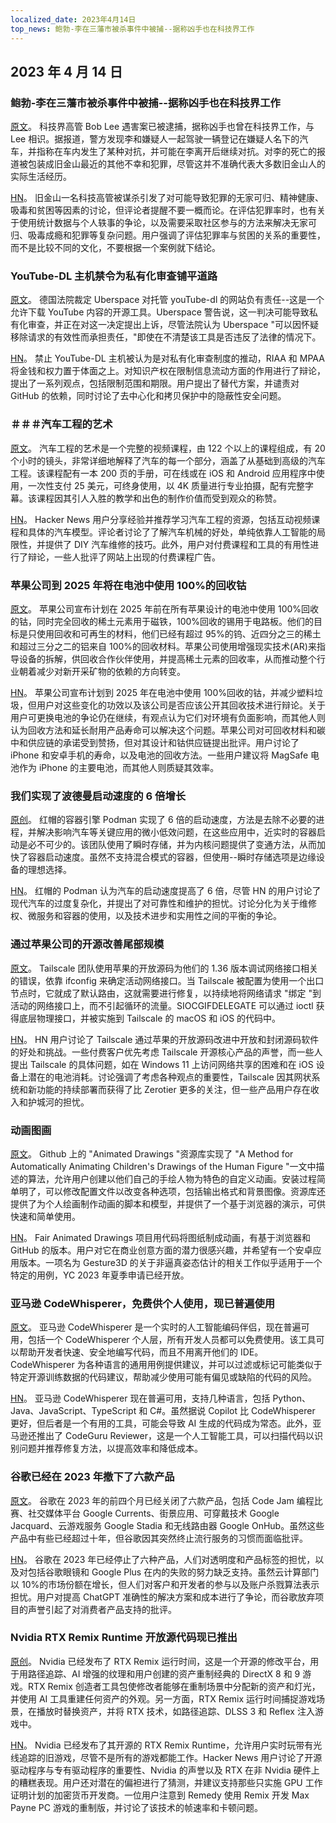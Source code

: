 ```yaml
---
localized_date: 2023年4月14日
top_news: 鲍勃-李在三藩市被杀事件中被捕--据称凶手也在科技界工作
---
```




<CallToAction />

<Steps>

## 2023 年 4 月 14 日

### 鲍勃-李在三藩市被杀事件中被捕--据称凶手也在科技界工作

[原文](https://missionlocal.org/2023/04/bob-lee-killing-arrest-made-san-francisco/)。
科技界高管 Bob Lee 遇害案已被逮捕，据称凶手也曾在科技界工作，与 Lee 相识。据报道，警方发现李和嫌疑人一起驾驶一辆登记在嫌疑人名下的汽车，并指称在车内发生了某种对抗，并可能在李离开后继续对抗。对李的死亡的报道被包装成旧金山最近的其他不幸和犯罪，尽管这并不准确代表大多数旧金山人的实际生活经历。

[HN](http://news.ycombinator.com/item?id=35555525)。
旧金山一名科技高管被谋杀引发了对可能导致犯罪的无家可归、精神健康、吸毒和贫困等因素的讨论，但评论者提醒不要一概而论。在评估犯罪率时，也有关于使用统计数据与个人轶事的争论，以及需要采取社区参与的方法来解决无家可归、吸毒成瘾和犯罪等复杂问题。用户强调了评估犯罪率与贫困的关系的重要性，而不是比较不同的文化，不要根据一个案例就下结论。

### YouTube-DL 主机禁令为私有化审查铺平道路

[原文](https://torrentfreak.com/youtube-dl-hosting-ban-paves-the-way-to-privatized-censorship-230411/)。
德国法院裁定 Uberspace 对托管 youTube-dl 的网站负有责任--这是一个允许下载 YouTube 内容的开源工具。Uberspace 警告说，这一判决可能导致私有化审查，并正在对这一决定提出上诉，尽管法院认为 Uberspace "可以因怀疑移除请求的有效性而承担责任，"即使在不清楚该工具是否违反了法律的情况下。

[HN](http://news.ycombinator.com/item?id=35553337)。
禁止 YouTube-DL 主机被认为是对私有化审查制度的推动，RIAA 和 MPAA 将金钱和权力置于体面之上。对知识产权在限制信息流动方面的作用进行了辩论，提出了一系列观点，包括限制范围和期限。用户提出了替代方案，并谴责对 GitHub 的依赖，同时讨论了去中心化和拷贝保护中的隐蔽性安全问题。

### ＃＃＃汽车工程的艺术

[原文](https://www.howacarworks.com/video-course)。
汽车工程的艺术是一个完整的视频课程，由 122 个以上的课程组成，有 20 个小时的镜头，非常详细地解释了汽车的每一个部分，涵盖了从基础到高级的汽车工程。该课程配有一本 200 页的手册，可在线或在 iOS 和 Android 应用程序中使用，一次性支付 25 美元，可终身使用，以 4K 质量进行专业拍摄，配有完整字幕。该课程因其引人入胜的教学和出色的制作价值而受到观众的称赞。

[HN](http://news.ycombinator.com/item?id=35552393)。
Hacker News 用户分享经验并推荐学习汽车工程的资源，包括互动视频课程和具体的汽车模型。评论者讨论了了解汽车机械的好处，单纯依靠人工智能的局限性，并提供了 DIY 汽车维修的技巧。此外，用户对付费课程和工具的有用性进行了辩论，一些人批评了网站上出现的付费课程广告。

### 苹果公司到 2025 年将在电池中使用 100%的回收钴

[原文](https://www.apple.com/newsroom/2023/04/apple-will-use-100-percent-recycled-cobalt-in-batteries-by-2025/)。
苹果公司宣布计划在 2025 年前在所有苹果设计的电池中使用 100%回收的钴，同时完全回收的稀土元素用于磁铁，100%回收的锡用于电路板。他们的目标是只使用回收和可再生的材料，他们已经有超过 95%的钨、近四分之三的稀土和超过三分之二的铝来自 100%的回收材料。苹果公司使用增强现实技术(AR)来指导设备的拆解，供回收合作伙伴使用，并提高稀土元素的回收率，从而推动整个行业朝着减少对新开采矿物的依赖的方向转变。

[HN](http://news.ycombinator.com/item?id=35554270)。
苹果公司宣布计划到 2025 年在电池中使用 100%回收的钴，并减少塑料垃圾，但用户对这些变化的功效以及该公司是否应该公开其回收技术进行辩论。关于用户可更换电池的争论仍在继续，有观点认为它们对环境有负面影响，而其他人则认为回收方法和延长耐用产品寿命可以解决这个问题。苹果公司对可回收材料和碳中和供应链的承诺受到赞扬，但对其设计和钴供应链提出批评。用户讨论了 iPhone 和安卓手机的寿命，以及电池的回收方法。一些用户建议将 MagSafe 电池作为 iPhone 的主要电池，而其他人则质疑其效率。

### 我们实现了波德曼启动速度的 6 倍增长

[原创](https://www.redhat.com/sysadmin/speed-containers-podman-raspberry-pi)。
红帽的容器引擎 Podman 实现了 6 倍的启动速度，方法是去除不必要的进程，并解决影响汽车等关键应用的微小低效问题，在这些应用中，近实时的容器启动是必不可少的。该团队使用了瞬时存储，并为内核问题提供了变通方法，从而加快了容器启动速度。虽然不支持混合模式的容器，但使用--瞬时存储选项是边缘设备的理想选择。

[HN](http://news.ycombinator.com/item?id=35551830)。
红帽的 Podman 认为汽车的启动速度提高了 6 倍，尽管 HN 的用户讨论了现代汽车的过度复杂化，并提出了对可靠性和维护的担忧。讨论分化为关于维修权、微服务和容器的使用，以及技术进步和实用性之间的平衡的争论。

### 通过苹果公司的开源改善尾部规模

[原文](https://tailscale.dev/blog/darwin-spelunking)。
Tailscale 团队使用苹果的开放源码为他们的 1.36 版本调试网络接口相关的错误，依靠 ifconfig 来确定活动网络接口。当 Tailscale 被配置为使用一个出口节点时，它就成了默认路由，这就需要进行修复，以持续地将网络请求 "绑定 "到活动的网络接口上，而不引起循环的流量。SIOCGIFDELEGATE 可以通过 ioctl 获得底层物理接口，并被实施到 Tailscale 的 macOS 和 iOS 的代码中。

[HN](http://news.ycombinator.com/item?id=35559124)。
HN 用户讨论了 Tailscale 通过苹果的开放源码改进中开放和封闭源码软件的好处和挑战。一些付费客户优先考虑 Tailscale 开源核心产品的声誉，而一些人提出 Tailscale 的具体问题，如在 Windows 11 上访问网络共享的困难和在 iOS 设备上潜在的电池消耗。讨论强调了考虑各种观点的重要性，Tailscale 因其网状系统和新功能的持续部署而获得了比 Zerotier 更多的关注，但一些产品用户存在收入和护城河的担忧。

### 动画图画

[原文](https://fairanimateddrawings.com/site/home)。
Github 上的 "Animated Drawings "资源库实现了 "A Method for Automatically Animating Children's Drawings of the Human Figure "一文中描述的算法，允许用户创建以他们自己的手绘人物为特色的自定义动画。安装过程简单明了，可以修改配置文件以改变各种选项，包括输出格式和背景图像。资源库还提供了为个人绘画制作动画的脚本和模型，并提供了一个基于浏览器的演示，可供快速和简单使用。

[HN](http://news.ycombinator.com/item?id=35561203)。
Fair Animated Drawings 项目用代码将图纸制成动画，有基于浏览器和 GitHub 的版本。用户对它在商业创意方面的潜力很感兴趣，并希望有一个安卓应用版本。一项名为 Gesture3D 的关于非逼真姿态估计的相关工作似乎适用于一个特定的用例，YC 2023 年夏季申请已经开放。

### 亚马逊 CodeWhisperer，免费供个人使用，现已普遍使用

[原文](https://aws.amazon.com/blogs/aws/amazon-codewhisperer-free-for-individual-use-is-now-generally-available/)。
亚马逊 CodeWhisperer 是一个实时的人工智能编码伴侣，现在普遍可用，包括一个 CodeWhisperer 个人层，所有开发人员都可以免费使用。该工具可以帮助开发者快速、安全地编写代码，而且不用离开他们的 IDE。CodeWhisperer 为各种语言的通用用例提供建议，并可以过滤或标记可能类似于特定开源训练数据的代码建议，帮助减少使用可能有偏见或缺陷的代码的风险。

[HN](http://news.ycombinator.com/item?id=35554460)。
亚马逊 CodeWhisperer 现在普遍可用，支持几种语言，包括 Python、Java、JavaScript、TypeScript 和 C#。虽然据说 Copilot 比 CodeWhisperer 更好，但后者是一个有用的工具，可能会导致 AI 生成的代码成为常态。此外，亚马逊还推出了 CodeGuru Reviewer，这是一个人工智能工具，可以扫描代码以识别问题并推荐修复方法，以提高效率和降低成本。

### 谷歌已经在 2023 年撤下了六款产品

[原文](https://toolhub.tech/blog/Google-2023-Shutdown-Spree-6-Products-Pulled-in-Just-4-Months/)。
谷歌在 2023 年的前四个月已经关闭了六款产品，包括 Code Jam 编程比赛、社交媒体平台 Google Currents、街景应用、可穿戴技术 Google Jacquard、云游戏服务 Google Stadia 和无线路由器 Google OnHub。虽然这些产品中有些已经超过十年，但谷歌因其突然终止流行服务的习惯而面临批评。

[HN](http://news.ycombinator.com/item?id=35553421)。
谷歌在 2023 年已经停止了六种产品，人们对透明度和产品标签的担忧，以及对包括谷歌眼镜和 Google Plus 在内的失败的努力缺乏支持。虽然云计算部门以 10%的市场份额在增长，但人们对客户和开发者的参与以及账户杀戮算法表示担忧。用户对提高 ChatGPT 准确性的解决方案和成本进行了争论，而谷歌放弃项目的声誉引起了对消费者产品支持的批评。

### Nvidia RTX Remix Runtime 开放源代码现已推出

[原创](https://www.nvidia.com/en-us/geforce/news/rtx-remix-runtime-open-source-download/)。
Nvidia 已经发布了 RTX Remix 运行时间，这是一个开源的修改平台，用于用路径追踪、AI 增强的纹理和用户创建的资产重制经典的 DirectX 8 和 9 游戏。RTX Remix 创造者工具包使修改者能够在重制场景中分配新的资产和灯光，并使用 AI 工具重建任何资产的外观。另一方面，RTX Remix 运行时间捕捉游戏场景，在播放时替换资产，并将 RTX 技术，如路径追踪、DLSS 3 和 Reflex 注入游戏中。

[HN](http://news.ycombinator.com/item?id=35552378)。
Nvidia 已经发布了其开源的 RTX Remix Runtime，允许用户实时玩带有光线追踪的旧游戏，尽管不是所有的游戏都能工作。Hacker News 用户讨论了开源驱动程序与专有驱动程序的重要性、Nvidia 的声誉以及 RTX 在非 Nvidia 硬件上的糟糕表现。用户还对潜在的偏袒进行了猜测，并建议支持那些只实施 GPU 工作证明计划的加密货币开发商。一位用户注意到 Remedy 使用 Remix 开发 Max Payne PC 游戏的重制版，并讨论了该技术的帧速率和卡顿问题。

</Steps>
